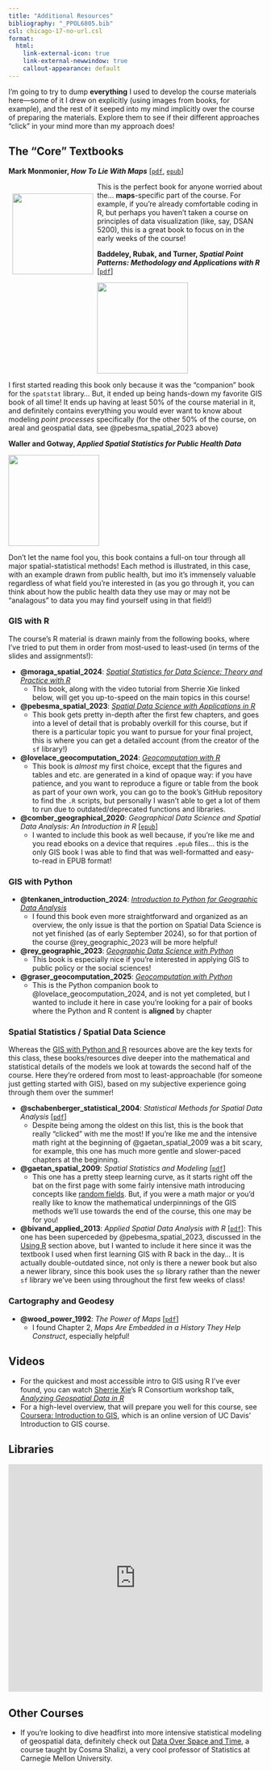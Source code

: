 ```yaml
---
title: "Additional Resources"
bibliography: "_PPOL6805.bib"
csl: chicago-17-no-url.csl
format:
  html:
    link-external-icon: true
    link-external-newwindow: true
    callout-appearance: default
---
```


I'm going to try to dump **everything** I used to develop the course materials here---some of it I drew on explicitly (using images from books, for example), and the rest of it seeped into my mind implicitly over the course of preparing the materials. Explore them to see if their different approaches "click" in your mind more than my approach does!

## The "Core" Textbooks

<!-- All of the following textbooks have been chosen specifically because they are available for **free**, legally, online. In fact, the online versions are especially nice since you can interact with the maps, copy-and-paste the code into your own notebooks to run and modify it, and so on. -->

::::: {.callout-tip title="<i class='bi bi-1-circle'></i> The *Maps* Book: @monmonier_how_2018" icon="false" appearance="default"}

**Mark Monmonier, *How To Lie With Maps*** \[[`pdf`](https://www.dropbox.com/scl/fi/7rsqbxgge6llggnaf5tit/How-to-Lie-with-Maps-Third-Edition.pdf?rlkey=6rqxta7cjyq3oqdnskj4dtwj8&dl=1), [`epub`](https://www.dropbox.com/scl/fi/6sb9hzp2ttugi9s6n5bnu/How-to-Lie-with-Maps_Mark-Monmonier.epub?rlkey=wx8yfep9rvhtsyldje5gdzp1t&dl=1){target='_blank'}\]

:::: {layout="[30,70]" layout-valign="center"}    
::: {#monmonier-cover style="float: left; margin: 8px;"}
![](images/monmonier.jpg){width="160"}
:::
::: {#morgan-text}

This is the perfect book for anyone worried about the... **maps**-specific part of the course. For example, if you're already comfortable coding in R, but perhaps you haven't taken a course on principles of data visualization (like, say, DSAN 5200), this is a great book to focus on in the early weeks of the course!

:::
::::
:::::

::::: {.callout-tip title="<i class='bi bi-2-circle'></i> The *Point Patterns* Book: @baddeley_spatial_2015" icon="false" appearance="default"}

**Baddeley, Rubak, and Turner, *Spatial Point Patterns: Methodology and Applications with R*** \[[`pdf`](https://www.dropbox.com/scl/fi/3xa9tfswmv1w8ez54prtk/Joshua-D.-Angrist-J-rn-Steffen-Pischke-Mastering-Metrics.pdf?rlkey=2w0ipphrgxrejd7ddkv1wd635&dl=1)\]

:::: {layout="[30,70]" layout-valign="center"}
::: {#baddeley-cover style="margin-right: 8px;"}
![](images/spatstat_book.jpg){width="180"}
:::
::: {#baddeley-text}

I first started reading this book only because it was the "companion" book for the `spatstat` library... But, it ended up being hands-down my favorite GIS book of all time! It ends up having at least 50% of the course material in it, and definitely contains everything you would ever want to know about modeling *point processes* specifically (for the other 50% of the course, on areal and geospatial data, see @pebesma_spatial_2023 above)

:::
::::
:::::

::::: {.callout-tip title="<i class='bi bi-3-circle'></i> The *Spatial Stats* Book: @waller_applied_2004" icon="false" appearance="default"}

**Waller and Gotway, *Applied Spatial Statistics for Public Health Data*** 

:::: {layout="[30,70]" layout-valign="center"}
::: {#waller-cover style="margin-right: 8px;"}
![](images/waller_gotway.jpg){width="180"}
:::
::: {#waller-text}

Don't let the name fool you, this book contains a full-on tour through all major spatial-statistical methods! Each method is illustrated, in this case, with an example drawn from public health, but imo it's immensely valuable regardless of what field you're interested in (as you go through it, you can think about how the public health data they use may or may not be "analagous" to data you may find yourself using in that field!)

:::
::::
:::::


### GIS with R

The course's R material is drawn mainly from the following books, where I've tried to put them in order from most-used to least-used (in terms of the slides and assignments!):

* **@moraga_spatial_2024**: [*Spatial Statistics for Data Science: Theory and Practice with R*](https://www.paulamoraga.com/book-spatial/){target='_blank'}
  * This book, along with the video tutorial from Sherrie Xie linked below, will get you up-to-speed on the main topics in this course!
* **@pebesma_spatial_2023**: [*Spatial Data Science with Applications in R*](https://r-spatial.org/book/){target='_blank'}
  * This book gets pretty in-depth after the first few chapters, and goes into a level of detail that is probably overkill for this course, but if there is a particular topic you want to pursue for your final project, this is where you can get a detailed account (from the creator of the `sf` library!)
* **@lovelace_geocomputation_2024**: *[Geocomputation with R](https://r.geocompx.org/preface){target='_blank'}*
  * This book is *almost* my first choice, except that the figures and tables and etc. are generated in a kind of opaque way: if you have patience, and you want to reproduce a figure or table from the book as part of your own work, you can go to the book's GitHub repository to find the `.R` scripts, but personally I wasn't able to get a lot of them to run due to outdated/deprecated functions and libraries.
* **@comber_geographical_2020**: *Geographical Data Science and Spatial Data Analysis: An Introduction in R* \[[`epub`](https://www.dropbox.com/scl/fi/rv7nr0v9276pvt4a0w32q/Lex-Comber-Geographical-Data-Science-and-Spatial-Data-Analysis_-An-Introduction-in-R.epub?rlkey=b2naf1aipbte9qng1z7x7x0v0&dl=1){target='_blank'}\]
  * I wanted to include this book as well because, if you're like me and you read ebooks on a device that requires `.epub` files... this is the only GIS book I was able to find that was well-formatted and easy-to-read in EPUB format!

### GIS with Python

* **@tenkanen_introduction_2024**: *[Introduction to Python for Geographic Data Analysis](https://pythongis.org/){target='_blank'}*
  * I found this book even more straightforward and organized as an overview, the only issue is that the portion on Spatial Data Science is not yet finished (as of early September 2024), so for that portion of the course @rey_geographic_2023 will be more helpful!
* **@rey_geographic_2023**: *[Geographic Data Science with Python](https://geographicdata.science/book/intro.html){target='_blank'}*
  * This book is especially nice if you're interested in applying GIS to public policy or the social sciences!
* **@graser_geocomputation_2025**: *[Geocomputation with Python](https://py.geocompx.org/){target='_blank'}*
  * This is the Python companion book to @lovelace_geocomputation_2024, and is not yet completed, but I wanted to include it here in case you're looking for a pair of books where the Python and R content is **aligned** by chapter

### Spatial Statistics / Spatial Data Science

Whereas the [GIS with Python and R](#gis-with-python-and-r) resources above are the key texts for this class, these books/resources dive deeper into the mathematical and statistical details of the models we look at towards the second half of the course. Here they're ordered from most to least-approachable (for someone just getting started with GIS), based on my subjective experience going through them over the summer!

* **@schabenberger_statistical_2004**: *Statistical Methods for Spatial Data Analysis* \[[`pdf`](https://www.dropbox.com/scl/fi/25gj53qitsdzw9kvcvfjf/Oliver-Schabenberger-Carol-A.-Gotway-Statistical-methods-for-spatial-data-analysis.pdf?rlkey=p5ih232gmxzm3zstvszux2big&dl=0){target='_blank'}\]
  * Despite being among the oldest on this list, this is the book that really "clicked" with me the most! If you're like me and the intensive math right at the beginning of @gaetan_spatial_2009 was a bit scary, for example, this one has much more gentle and slower-paced chapters at the beginning.
* **@gaetan_spatial_2009**: *Spatial Statistics and Modeling* \[[`pdf`](https://www.dropbox.com/scl/fi/ggrmx9gcekawzulcwspgj/Carlo-Gaetan-Xavier-Guyon-auth.-Spatial-Statistics-and-Modeling-2010.pdf?rlkey=a2e52hphc9ifaha8ra6ckbm2o&dl=1){target='_blank'}\]
  * This one has a pretty steep learning curve, as it starts right off the bat on the first page with some fairly intensive math introducing concepts like [random fields](https://en.wikipedia.org/wiki/Random_field){target='_blank'}. But, if you were a math major or you'd really like to know the mathematical underpinnings of the GIS methods we'll use towards the end of the course, this one may be for you!
* **@bivand_applied_2013**: *Applied Spatial Data Analysis with R* \[[`pdf`](https://www.dropbox.com/scl/fi/gm2mb07gylqmcwghz0e0t/Bivand-Roger-S._G-mez-Rubio-Virgilio_Pebesma-Edzer-Applied-spatial-data-analysis-with-R-2013.pdf?rlkey=y3ip1gzj1t9m2xgxlh9k66k2v&dl=1){target='_blank'}\]: This one has been superceded by @pebesma_spatial_2023, discussed in the [Using R](#using-r) section above, but I wanted to include it here since it was the textbook I used when first learning GIS with R back in the day... It is actually double-outdated since, not only is there a newer book but also a newer library, since this book uses the `sp` library rather than the newer `sf` library we've been using throughout the first few weeks of class!

### Cartography and Geodesy

* **@wood_power_1992**: *The Power of Maps* \[[`pdf`](https://www.dropbox.com/s/lpu5xsrip7oinir/Denis%20Wood%20%26%20John%20Fels%20-%20The%20power%20of%20maps%20%281992%2C%20The%20Guilford%20Press%29%20-%20libgen.li.pdf?dl=1){target='_blank'}\]
  * I found Chapter 2, *Maps Are Embedded in a History They Help Construct*, especially helpful!

## Videos

* For the quickest and most accessible intro to GIS using R I've ever found, you can watch [Sherrie Xie](https://www.med.upenn.edu/apps/faculty/index.php/g275/p8649466){target='_blank'}'s R Consortium workshop talk, [*Analyzing Geospatial Data in R*](https://www.youtube.com/watch?v=DD7bXonh-_E){target='_blank'}
* For a high-level overview, that will prepare you well for this course, see [Coursera: Introduction to GIS](https://www.coursera.org/learn/gis/lecture/S0HxB/why-gis-is-awesome){target='_blank'}, which is an online version of UC Davis' Introduction to GIS course.

## Libraries

```{=html}
<iframe style="border: 0; width: 100%; height: 450px;" allowfullscreen frameborder="0" src="https://raindrop.io/jpowerj/r-libraries-48121467/embed"></iframe>
```

## Other Courses

* If you're looking to dive headfirst into more intensive statistical modeling of geospatial data, definitely check out [Data Over Space and Time](https://www.stat.cmu.edu/~cshalizi/dst/20/){target='_blank'}, a course taught by Cosma Shalizi, a very cool professor of Statistics at Carnegie Mellon University.